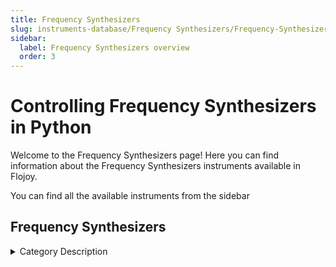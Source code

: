 ```yaml
---
title: Frequency Synthesizers
slug: instruments-database/Frequency Synthesizers/Frequency-Synthesizers_overview
sidebar:
  label: Frequency Synthesizers overview
  order: 3
---
```


# Controlling Frequency Synthesizers in Python

Welcome to the Frequency Synthesizers page! Here you can find information about the Frequency Synthesizers instruments available in Flojoy.

You can find all the available instruments from the sidebar



## Frequency Synthesizers

<details> 
<summary>Category Description</summary> 
A frequency synthesizer is an electronic circuit that generates a range of frequencies from a single reference frequency.
</details> 

<div className="flex flex-wrap">

<InstrumentThumbnail 
    path='Frequency Synthesizers/holzworth/hs-9008b'
    img='https://res.cloudinary.com/dhopxs1y3/image/upload/v1691782458/Instruments/Frequency%20synthesizer/HS-9008B/HS-9008B.jpg'
    label='HS 9008B'    
/>

<InstrumentThumbnail 
    path='Frequency Synthesizers/National Instruments/Ni-FSW-0020'
    img=''
    label='National InstrumentFSW-0200'    
/>

</div>